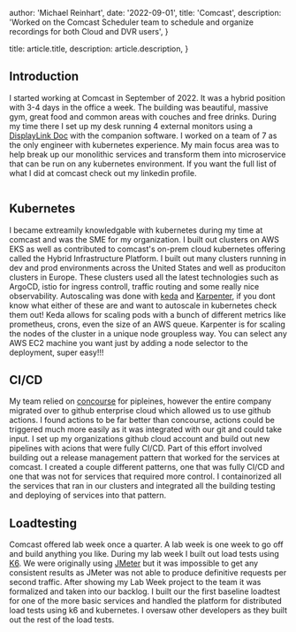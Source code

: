 
  author: 'Michael Reinhart',
  date: '2022-09-01',
  title: 'Comcast',
  description:
    'Worked on the Comcast Scheduler team to schedule and organize recordings for both Cloud and DVR users',
}

  title: article.title,
  description: article.description,
}



## Introduction
I started working at Comcast in September of 2022. It was a hybrid position with 3-4 days in the office a week. The building was beautiful, massive gym, great food and common areas with couches and free drinks. During my time there I set up my desk running 4 external monitors using a [DisplayLink Doc](https://www.amazon.com/Plugable-Charging-Thunderbolt-Compatible-Specific/dp/B08DDH5CPW/ref=sr_1_3_pp?crid=K37DLLGICIC9&dib=eyJ2IjoiMSJ9.CdXRc4oy2DwJIRt5oQ7cXZKDRy8aGD2t5yIuXEgbhOF-s7fXJa_B_gxNrEMC3UnG8hKIh0ygHLM3F5JxkKag4eOLgQk_QgOtYbot1Z32FIl0PAdcDNh-5Ah96LvhDUbgllMU0MLY47wBkbmKGtj_vmLH_x2wKvJ1KjZJtcT6gB5O2C1oo0XgivdVMY-Fi-Svpt5C2QkqvOcXm2TaoFGUBX8K1qJOXQHQzvNLVPn_sSw.VvJcm_3ehCqBuYLVy6Y_MUGGf-7_Q3LBCHsnkXCzQBE&dib_tag=se&keywords=display+link+docking+station&qid=1708722528&sprefix=display+link+docking+stating%2Caps%2C326&sr=8-3 "title") with the companion software. I worked on a team of 7 as the only engineer with kubernetes experience. My main focus area was to help break up our monolithic services and transform them into microservice that can be run on any kubernetes environment. If you want the full list of what I did at comcast check out my linkedin profile.


<Image src={comcastBuilding} alt="" />


## Kubernetes

I became extreamily knowledgable with kubernetes during my time at comcast and was the SME for my organization. I built out clusters on AWS EKS as well as contributed to comcast's on-prem cloud kubernetes offering called the Hybrid Infrastructure Platform. I built out many clusters running in dev and prod environments across the United States and well as produciton clusters in Europe. These clusters used all the latest technologies such as ArgoCD, istio for ingress controll, traffic routing and some really nice observability. Autoscaling was done with [keda](https://keda.sh/) and [Karpenter](https://karpenter.sh/), if you dont know what either of these are and want to autoscale in kubernetes check them out! Keda allows for scaling pods with a bunch of different metrics like prometheus, crons, even the size of an AWS queue. Karpenter is for scaling the nodes of the cluster in a unique node groupless way. You can select any AWS EC2 machine you want just by adding a node selector to the deployment, super easy!!! 


## CI/CD

My team relied on [concourse](https://concourse-ci.org/) for pipleines, however the entire company migrated over to github enterprise cloud which allowed us to use github actions. I found actions to be far better than concourse, actions could be triggered much more easily as it was integrated with our git and could take input. I set up my organizations github cloud account and build out new pipelines with acions that were fully CI/CD. Part of this effort involved building out a release management pattern that worked for the services at comcast. I created a couple different patterns, one that was fully CI/CD and one that was not for services that required more control. I containorized all the services that ran in our clusters and integrated all the building testing and deploying of services into that pattern. 


## Loadtesting

Comcast offered lab week once a quarter. A lab week is one week to go off and build anything you like. During my lab week I built out load tests using [K6](https://k6.io/). We were originally using [JMeter](https://jmeter.apache.org/) but it was impossible to get any consistent results as JMeter was not able to produce definitive requests per second traffic. After showing my Lab Week project to the team it was formalized and taken into our backlog. I built our the first baseline loadtest for one of the more basic services and handled the platform for distributed load tests using k6 and kubernetes. I oversaw other developers as they built out the rest of the load tests. 

